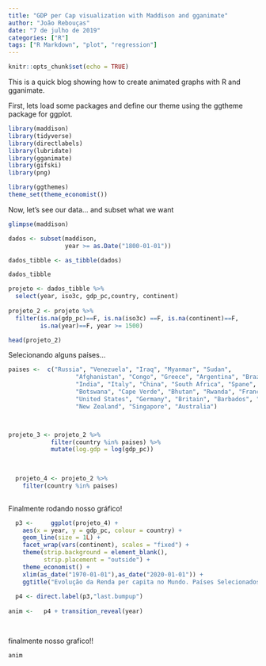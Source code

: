 ```yaml
---
title: "GDP per Cap visualization with Maddison and gganimate"
author: "João Rebouças"
date: "7 de julho de 2019"
categories: ["R"]
tags: ["R Markdown", "plot", "regression"]
---
```


```r
knitr::opts_chunk$set(echo = TRUE)
```

This is a quick blog showing how to create animated graphs with R and gganimate.

First, lets load some packages and define our theme using the ggtheme package for ggplot. 

```r
library(maddison)
library(tidyverse)
library(directlabels)
library(lubridate)
library(gganimate)
library(gifski)
library(png)

library(ggthemes)
theme_set(theme_economist())

```

Now, let's see our data... and subset what we want

```r

glimpse(maddison)

```

```r

dados <- subset(maddison, 
                year >= as.Date("1800-01-01"))

dados_tibble <- as_tibble(dados)

dados_tibble

projeto <- dados_tibble %>% 
  select(year, iso3c, gdp_pc,country, continent)
  
projeto_2 <- projeto %>% 
  filter(is.na(gdp_pc)==F, is.na(iso3c) ==F, is.na(continent)==F,
         is.na(year)==F, year >= 1500) 

head(projeto_2)

```

Selecionando alguns países...


```r

paises <-  c("Russia", "Venezuela", "Iraq", "Myanmar", "Sudan",
                   "Afghanistan", "Congo", "Greece", "Argentina", "Brazil",
                   "India", "Italy", "China", "South Africa", "Spane",
                   "Botswana", "Cape Verde", "Bhutan", "Rwanda", "France",
                   "United States", "Germany", "Britain", "Barbados", "Norway", "Japan",
                   "New Zealand", "Singapore", "Australia") 



projeto_3 <- projeto_2 %>% 
            filter(country %in% paises) %>% 
            mutate(log.gdp = log(gdp_pc))
            
            

  projeto_4 <- projeto_2 %>% 
    filter(country %in% paises) 
    
```


Finalmente rodando nosso gráfico!

```r

  p3 <-     ggplot(projeto_4) +
    aes(x = year, y = gdp_pc, colour = country) +
    geom_line(size = 1L) +
    facet_wrap(vars(continent), scales = "fixed") +
    theme(strip.background = element_blank(), 
          strip.placement = "outside") +
    theme_economist() +
    xlim(as_date("1970-01-01"),as_date("2020-01-01")) +
    ggtitle("Evolução da Renda per capita no Mundo. Países Selecionados", "1970 - 2010")
  
  p4 <- direct.label(p3,"last.bumpup")
  
anim <-   p4 + transition_reveal(year)

  
```

finalmente nosso grafico!!

```r
anim 

```

